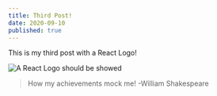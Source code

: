 ```yaml
---
title: Third Post!
date: 2020-09-10
published: true
---
```


This is my third post with a React Logo!

![A React Logo should be showed](/images-posts/static-react.png "A React Logo")

> How my achievements mock me! -William Shakespeare